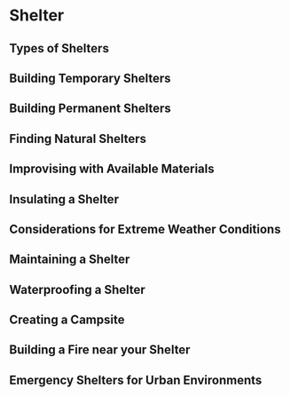 # Shelter

## Types of Shelters
## Building Temporary Shelters
## Building Permanent Shelters
## Finding Natural Shelters
## Improvising with Available Materials
## Insulating a Shelter
## Considerations for Extreme Weather Conditions
## Maintaining a Shelter
## Waterproofing a Shelter
## Creating a Campsite
## Building a Fire near your Shelter
## Emergency Shelters for Urban Environments